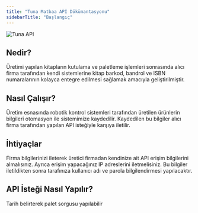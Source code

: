 ```yaml
---
title: "Tuna Matbaa API Dökümantasyonu"
sidebarTitle: "Başlangıç"
---
```


<img
  className="block dark:hidden"
  src="/images/tuna-introduction.jpeg"
  alt="Tuna API"
/>

## Nedir?

Üretimi yapılan kitapların kutulama ve paletleme işlemleri sonrasında alıcı firma tarafından kendi sistemlerine kitap barkod, bandrol ve ISBN numaralarının kolayca entegre edilmesi sağlamak amacıyla geliştirilmiştir.

## Nasıl Çalışır?

Üretim esnasında robotik kontrol sistemleri tarafından üretilen ürünlerin bilgileri otomasyon ile sistemimize kaydedilir. Kaydedilen bu bilgiler alıcı firma tarafından yapılan API isteğiyle karşıya iletilir.

## İhtiyaçlar

Firma bilgilerinizi ileterek üretici firmadan kendinize ait API erişim bilgilerini almalısınız. Ayrıca erişim yapacağınız IP adreslerini iletmelisiniz. Bu bilgiler iletildikten sonra tarafınıza kullanıcı adı ve parola bilgilendirmesi yapılacaktır.

## API İsteği Nasıl Yapılır?

<CardGroup cols={2}>
  <Card title="Palet Sorgusu" icon="code" href="https://docs.sunucupark.com/tuna-api/endpoint/getPalet">
  </Card>
    <Card title="Box Sorgusu" icon="code" href="https://docs.sunucupark.com/tuna-api/endpoint/getBox">
  </Card>
    <Card title="Tarih ile Sorgu" icon="code" href="https://docs.sunucupark.com/tuna-api/endpoint/getbyDate">
      Tarih belirterek palet sorgusu yapılabilir
  </Card>
</CardGroup>


